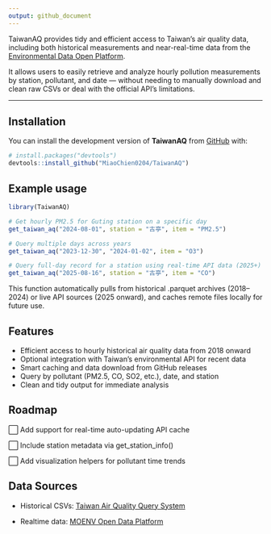 ```yaml
---
output: github_document
---
```


TaiwanAQ provides tidy and efficient access to Taiwan’s air quality data, including both historical measurements and near-real-time data from the [Environmental Data Open Platform](https://data.moenv.gov.tw/).

It allows users to easily retrieve and analyze hourly pollution measurements by station, pollutant, and date — without needing to manually download and clean raw CSVs or deal with the official API’s limitations.

------------------------------------------------------------------------

## Installation

You can install the development version of **TaiwanAQ** from [GitHub](https://github.com/MiaoChien0204/TaiwanAQ) with:

``` r
# install.packages("devtools")
devtools::install_github("MiaoChien0204/TaiwanAQ")
```

## Example usage

``` r
library(TaiwanAQ)

# Get hourly PM2.5 for Guting station on a specific day
get_taiwan_aq("2024-08-01", station = "古亭", item = "PM2.5")

# Query multiple days across years
get_taiwan_aq("2023-12-30", "2024-01-02", item = "O3")

# Query full-day record for a station using real-time API data (2025+)
get_taiwan_aq("2025-08-16", station = "古亭", item = "CO")
```

This function automatically pulls from historical .parquet archives (2018–2024) or live API sources (2025 onward), and caches remote files locally for future use.

## Features

-   Efficient access to hourly historical air quality data from 2018 onward
-   Optional integration with Taiwan’s environmental API for recent data
-   Smart caching and data download from GitHub releases
-   Query by pollutant (PM2.5, CO, SO2, etc.), date, and station
-   Clean and tidy output for immediate analysis

## Roadmap

⬜ Add support for real-time auto-updating API cache

⬜ Include station metadata via get_station_info()

⬜ Add visualization helpers for pollutant time trends

## Data Sources

-   Historical CSVs: [Taiwan Air Quality Query System](https://airtw.moenv.gov.tw/cht/Query/His_Data.aspx)

-   Realtime data: [MOENV Open Data Platform](https://data.moenv.gov.tw/)
